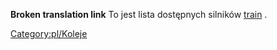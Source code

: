 '''Broken translation link'''
To jest lista dostępnych silników <!--[[Main/en/Trains|train]]-->[[Main/pl/Pociągi|train]] .

<!--[[Category:en/Trains]]-->[[Category:pl/Koleje]]